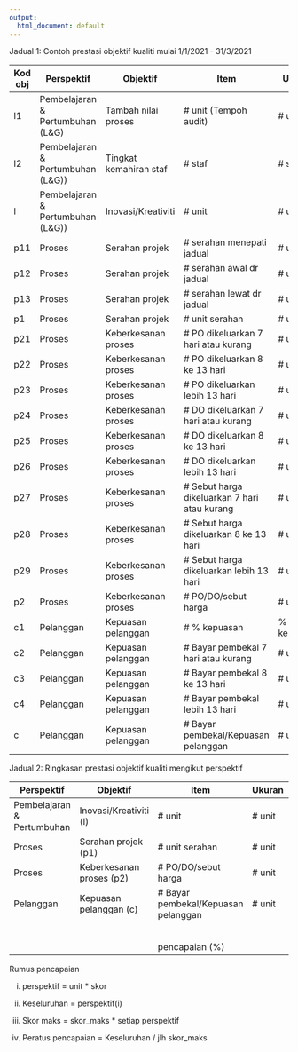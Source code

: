 ```yaml
---
output:
  html_document: default
---
```


Jadual 1: Contoh prestasi objektif kualiti mulai 1/1/2021 - 31/3/2021

| Kod obj | Perspektif            | Objektif                                   | Item                                         | Ukuran     | Unit | Skor | Jlh <br>skor | Min  | Maks |
|---------|-----------------------|--------------------------------------------|----------------------------------------------|------------|------|------|------|------|------|
| l1           | Pembelajaran & <br>Pertumbuhan (L&G) | Tambah nilai proses                    | # unit (Tempoh audit)                        | # unit     | 3    | 3    | 9    | 3    | 15   |
| l2           | Pembelajaran & <br>Pertumbuhan (L&G))| Tingkat kemahiran staf                 | # staf                                       | # staf     | 7    | 5    | 35   | 7    | 35   |
| l            | Pembelajaran & <br>Pertumbuhan (L&G))| Inovasi/Kreativiti                     | # unit                                       | # unit     | 10   | 5    | 44   | 10   | 50   |
| p11          | Proses                           | Serahan projek                             | # serahan menepati jadual                    | # unit     | 15   | 3    | 45   | 15   | 75   |
| p12          | Proses                           | Serahan projek                             | # serahan awal dr jadual                     | # unit     | 5    | 5    | 25   | 5    | 25   |
| p13          | Proses                           | Serahan projek                             | # serahan lewat dr jadual                    | # unit     | 0    | 1    | 0    | 0    | 0    |
| p1           | Proses                           | Serahan projek                             | # unit serahan                               | # unit     | 20   |      | 70   | 20   | 100  |
| p21          | Proses                           | Keberkesanan proses                        | # PO dikeluarkan 7 hari atau kurang          | # unit     | 20   | 5    | 100  | 20   | 100  |
| p22          | Proses                           | Keberkesanan proses                        | # PO dikeluarkan 8 ke 13 hari                | # unit     | 20   | 3    | 60   | 20   | 100  |
| p23          | Proses                           | Keberkesanan proses                        | # PO dikeluarkan lebih 13 hari               | # unit     | 10   | 1    | 10   | 10   | 50   |
| p24          | Proses                           | Keberkesanan proses                        | # DO dikeluarkan 7 hari atau kurang          | # unit     | 20   | 5    | 100  | 20   | 100  |
| p25          | Proses                           | Keberkesanan proses                        | # DO dikeluarkan 8 ke 13 hari                | # unit     | 20   | 3    | 60   | 20   | 100  |
| p26          | Proses                           | Keberkesanan proses                        | # DO dikeluarkan lebih 13 hari               | # unit     | 10   | 1    | 10   | 10   | 50   |
| p27          | Proses                           | Keberkesanan proses                        | # Sebut harga dikeluarkan 7 hari atau kurang | # unit     | 20   | 5    | 100  | 20   | 100  |
| p28          | Proses                           | Keberkesanan proses                        | # Sebut harga dikeluarkan 8 ke 13 hari       | # unit     | 20   | 3    | 60   | 20   | 100  |
| p29          | Proses                           | Keberkesanan proses                        | # Sebut harga dikeluarkan lebih 13 hari      | # unit     | 10   | 1    | 10   | 10   | 50   |
| p2           | Proses                           | Keberkesanan proses                        | # PO/DO/sebut harga                          | # unit     | 150  |      | 510  | 150  | 750  |
| c1           | Pelanggan                        | Kepuasan pelanggan                         | # % kepuasan                                 | % kepuasan | 75%  |      | 0    | 0.75 | 3.75 |
| c2           | Pelanggan                        | Kepuasan pelanggan                         | # Bayar pembekal 7 hari atau kurang          | # unit     | 25   | 5    | 125  | 25   | 125  |
| c3           | Pelanggan                        | Kepuasan pelanggan                         | # Bayar pembekal 8 ke 13 hari                | # unit     | 13   | 3    | 39   | 13   | 65   |
| c4           | Pelanggan                        | Kepuasan pelanggan                         | # Bayar pembekal lebih 13 hari               | # unit     | 3    | 1    | 3    | 3    | 15   |
| c            | Pelanggan                        | Kepuasan pelanggan                         | # Bayar pembekal/Kepuasan pelanggan          | # unit     | 41   |      | 167  | 41   | 209  |

Jadual 2: Ringkasan prestasi objektif kualiti mengikut perspektif

| Perspektif                  | Objektif            | Item                                | Ukuran | Unit | skor  | min | maks |
|-----------------------------|---------------------|-------------------------------------|--------|------|-------|-----|------|
| Pembelajaran & Pertumbuhan  | Inovasi/Kreativiti (l)| # unit                            | # unit | 10   | 44    | 10  | 50   |
| Proses                      | Serahan projek (p1)| # unit serahan                       | # unit | 20   | 70    | 20  | 100  |
| Proses                      | Keberkesanan proses (p2) | # PO/DO/sebut harga            | # unit | 150  | 510   | 150 | 750  |
| Pelanggan                   | Kepuasan pelanggan (c)| # Bayar pembekal/Kepuasan pelanggan | # unit | 41 | 167   | 41  | 209  |
|                             |                     |                                     |        |      |       |     |      |
|                             |                     |                                     |        |      | 791   |     | 1109 |
|                             |                     |pencapaian (%)                       |        |      | 71.3% |     |      |

Rumus pencapaian

i)  perspektif = unit * skor

i)  Keseluruhan = perspektif(i)

i)  Skor maks = skor_maks * setiap perspektif

i) Peratus pencapaian = Keseluruhan / jlh skor_maks

